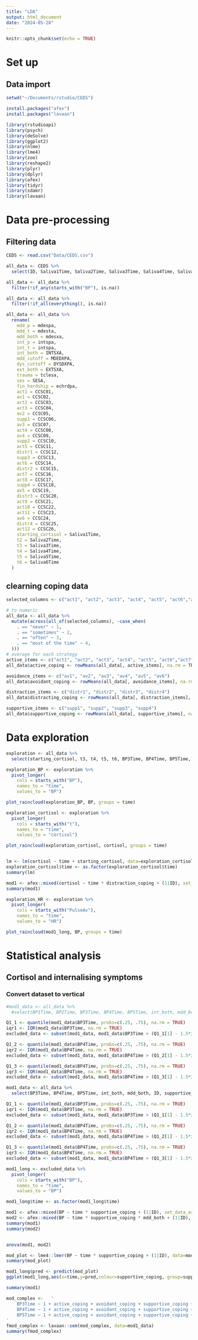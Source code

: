 ```yaml
---
title: "LDA"
output: html_document
date: "2024-05-28"
---
```


```r
knitr::opts_chunk$set(echo = TRUE)
```

# Set up 
## Data import
```r
setwd("~/Documents/rstudio/CEDS")

install.packages("afex")
install.packages("lavaan")

library(rstudioapi)
library(psych)
library(deSolve)  
library(ggplot2)   
library(nlme)     
library(lme4)     
library(zoo)       
library(reshape2)  
library(plyr) 
library(dplyr)
library(afex)
library(tidyr)
library(sdamr)
library(lavaan)
```

# Data pre-processing
## Filtering data
```r
CEDS <- read.csv("Data/CEDS.csv")

all_data <- CEDS %>%
  select(ID, Saliva1Time, Saliva2Time, Saliva3Time, Saliva4Time, Saliva5Time, Saliva6Time, mdespa, mdesta, mdesxa, intspa, intsta, INTSXA, MDEDXPA, DYSDXPA, PulseAv1:PulseAv5, CCSC01:CCSC26, tclesa, echrdpa, SESA, riskHI, BP1Time:BP5Time, EXTSXA)

all_data <- all_data %>%
  filter(!if_any(starts_with("BP"), is.na))

all_data <- all_data %>%
  filter(!if_all(everything(), is.na))

all_data <- all_data %>%
  rename(
    mdd_p = mdespa,
    mdd_t = mdesta,
    mdd_both = mdesxa,
    int_p = intspa,
    int_t = intspa,
    int_both = INTSXA,
    mdd_cutoff = MDEDXPA,
    dys_cuttoff = DYSDXPA,
    ext_both = EXTSXA,
    trauma = tclesa,
    ses = SESA,
    fin_hardship = echrdpa,
    act1 = CCSC01,
    av1 = CCSC02,
    act2 = CCSC03,
    act3 = CCSC04,
    av2 = CCSC05,
    supp1 = CCSC06,
    av3 = CCSC07,
    act4 = CCSC08,
    av4 = CCSC09,
    supp2 = CCSC10,
    act5 = CCSC11,
    distr1 = CCSC12,
    supp3 = CCSC13,
    act6 = CCSC14,
    distr2 = CCSC15,
    act7 = CCSC16,
    act8 = CCSC17,
    supp4 = CCSC18,
    av5 = CCSC19,
    distr3 = CCSC20,
    act9 = CCSC21,
    act10 = CCSC22,
    act11 = CCSC23,
    av6 = CCSC24,
    distr4 = CCSC25,
    act12 = CCSC26,
    starting_cortisol = Saliva1Time,
    t2 = Saliva2Time,
    t3 = Saliva3Time,
    t4 = Saliva4Time,
    t5 = Saliva5Time, 
    t6 = Saliva6Time
  )
```

## clearning coping data
```r
selected_columns <- c("act1", "act2", "act3", "act4", "act5", "act6","act7", "act8", "act9","act10","act11", "act12", "av1", "av2", "av3", "av4", "av5", "av6", "distr1", "distr2", "distr3", "distr4", "supp1", "supp2", "supp3", "supp4")

# to numeric 
all_data <- all_data %>%
  mutate(across(all_of(selected_columns), ~case_when(
    . == "never" ~ 1,
    . == "sometimes" ~ 2,
    . == "often" ~ 3,
    . == "most of the time" ~ 4,
  )))
# average for each strategy
active_items <- c("act1", "act2", "act3", "act4", "act5", "act6","act7", "act8", "act9","act10","act11", "act12")
all_data$active_coping <- rowMeans(all_data[, active_items], na.rm = TRUE)

avoidance_items <- c("av1", "av2", "av3", "av4", "av5", "av6")
all_data$avoidant_coping <- rowMeans(all_data[, avoidance_items], na.rm = TRUE)

distraction_items <- c("distr1", "distr2", "distr3", "distr4")
all_data$distracting_coping <- rowMeans(all_data[, distraction_items], na.rm = TRUE)

supportive_items <- c("supp1", "supp2", "supp3", "supp4")
all_data$supportive_coping <- rowMeans(all_data[, supportive_items], na.rm = TRUE)
```

# Data exploration
```r
exploration <- all_data %>%
  select(starting_cortisol, t3, t4, t5, t6, BP3Time, BP4Time, BP5Time, PulseAv3, PulseAv4, PulseAv5, int_both, mdd_both, ID, supportive_coping, distracting_coping, active_coping, avoidant_coping, fin_hardship, ext_both)

exploration_BP <- exploration %>%
  pivot_longer(
    cols = starts_with("BP"),
    names_to = "time",
    values_to = "BP")

plot_raincloud(exploration_BP, BP, groups = time)
```


```r
exploration_cortisol <- exploration %>%
  pivot_longer(
    cols = starts_with("t"),
    names_to = "time",
    values_to = "cortisol")

plot_raincloud(exploration_cortisol, cortisol, groups = time)


lm <- lm(cortisol ~ time + starting_cortisol, data=exploration_cortisol)
exploration_cortisol$time <- as.factor(exploration_cortisol$time)
summary(lm)

mod1 <- afex::mixed(cortisol ~ time * distraction_coping + (1|ID), set_data_arg = TRUE, data=exploration_cortisol)
summary(mod1)
```


```r
exploration_HR <- exploration %>%
  pivot_longer(
    cols = starts_with("PulseAv"),
    names_to = "time",
    values_to = "HR")
```


```r
plot_raincloud(mod1_long, BP, groups = time)
```

# Statistical analysis 
## Cortisol and internalising symptoms
### Convert dataset to vertical
```r
#mod1_data <- all_data %>%
  #select(BP1Time, BP2Time, BP3Time, BP4Time, BP5Time, int_both, mdd_both, mdd_cutoff, ID, supportive_coping, distracting_coping, active_coping, avoidant_coping, fin_hardship, ses)

Q1_1 <- quantile(mod1_data$BP3Time, probs=c(.25, .75), na.rm = TRUE)
iqr1 <- IQR(mod1_data$BP3Time, na.rm = TRUE)
excluded_data <- subset(mod1_data, mod1_data$BP3Time > (Q1_1[1] - 1.5*iqr1) & mod1_data$BP3Time < (Q1_1[2]+1.5*iqr1))

Q1_2 <- quantile(mod1_data$BP4Time, probs=c(.25, .75), na.rm = TRUE)
iqr2 <- IQR(mod1_data$BP4Time, na.rm = TRUE)
excluded_data <- subset(mod1_data, mod1_data$BP4Time > (Q1_2[1] - 1.5*iqr2) & mod1_data$BP4Time < (Q1_2[2]+1.5*iqr2))

Q1_3 <- quantile(mod1_data$BP4Time, probs=c(.25, .75), na.rm = TRUE)
iqr3 <- IQR(mod1_data$BP4Time, na.rm = TRUE)
excluded_data <- subset(mod1_data, mod1_data$BP4Time > (Q1_3[1] - 1.5*iqr3) & mod1_data$BP4Time < (Q1_3[2]+1.5*iqr3))

mod1_data <- all_data %>%
  select(BP3Time, BP4Time, BP5Time, int_both, mdd_both, ID, supportive_coping, distracting_coping, active_coping, avoidant_coping, fin_hardship, ext_both)

Q1_1 <- quantile(mod1_data$BP3Time, probs=c(.25, .75), na.rm = TRUE)
iqr1 <- IQR(mod1_data$BP3Time, na.rm = TRUE)
excluded_data <- subset(mod1_data, mod1_data$BP3Time > (Q1_1[1] - 1.5*iqr1) & mod1_data$BP3Time < (Q1_1[2]+1.5*iqr1))

Q1_2 <- quantile(mod1_data$BP4Time, probs=c(.25, .75), na.rm = TRUE)
iqr2 <- IQR(mod1_data$BP4Time, na.rm = TRUE)
excluded_data <- subset(mod1_data, mod1_data$BP4Time > (Q1_2[1] - 1.5*iqr2) & mod1_data$BP4Time < (Q1_2[2]+1.5*iqr2))

Q1_3 <- quantile(mod1_data$BP4Time, probs=c(.25, .75), na.rm = TRUE)
iqr3 <- IQR(mod1_data$BP4Time, na.rm = TRUE)
excluded_data <- subset(mod1_data, mod1_data$BP4Time > (Q1_3[1] - 1.5*iqr3) & mod1_data$BP4Time < (Q1_3[2]+1.5*iqr3))

mod1_long <- excluded_data %>%
  pivot_longer(
    cols = starts_with("BP"),
    names_to = "time",
    values_to = "BP")

mod1_long$time <- as.factor(mod1_long$time)

mod1 <- afex::mixed(BP ~ time * supportive_coping + (1|ID), set_data_arg = TRUE, data=mod1_long)
mod2 <- afex::mixed(BP ~ time * supportive_coping * mdd_both + (1|ID), set_data_arg = TRUE, data=mod1_long)
summary(mod1)
summary(mod2)


anova(mod1, mod2)

mod_plot <- lme4::lmer(BP ~ time * supportive_coping + (1|ID), data=mod1_long)
summary(mod_plot)

mod1_long$pred <- predict(mod_plot)
ggplot(mod1_long,aes(x=time,y=pred,colour=supportive_coping, group=supportive_coping)) + geom_point() + geom_line()

summary(mod1)

```

```r
mod_complex <-   '
    BP3Time ~ 1 + active_coping + avoidant_coping + supportive_coping + distracting_coping 
    BP4Time ~ 1 + active_coping + avoidant_coping + supportive_coping + distracting_coping 
    BP5Time ~ 1 + active_coping + avoidant_coping + supportive_coping + distracting_coping
'
fmod_complex <- lavaan::sem(mod_complex, data=mod1_data)
summary(fmod_complex)
```

